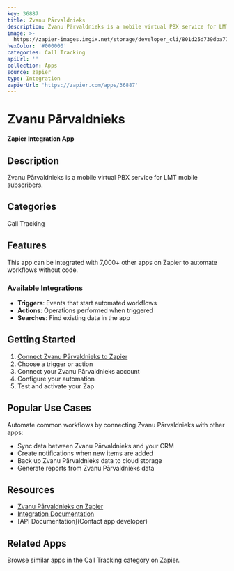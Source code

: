 ```yaml
---
key: 36887
title: Zvanu Pārvaldnieks
description: Zvanu Pārvaldnieks is a mobile virtual PBX service for LMT mobile subscribers.
image: >-
  https://zapier-images.imgix.net/storage/developer_cli/801d25d739dba7754065db4e24117eb0.png?auto=format%2Ccompress&ixlib=python-3.0.0&q=50
hexColor: '#000000'
categories: Call Tracking
apiUrl: ''
collection: Apps
source: zapier
type: Integration
zapierUrl: 'https://zapier.com/apps/36887'
---
```

# Zvanu Pārvaldnieks

**Zapier Integration App**

## Description

Zvanu Pārvaldnieks is a mobile virtual PBX service for LMT mobile subscribers.

## Categories

Call Tracking

## Features

This app can be integrated with 7,000+ other apps on Zapier to automate workflows without code.

### Available Integrations

- **Triggers**: Events that start automated workflows
- **Actions**: Operations performed when triggered
- **Searches**: Find existing data in the app

## Getting Started

1. [Connect Zvanu Pārvaldnieks to Zapier](https://zapier.com/apps/36887)
2. Choose a trigger or action
3. Connect your Zvanu Pārvaldnieks account
4. Configure your automation
5. Test and activate your Zap

## Popular Use Cases

Automate common workflows by connecting Zvanu Pārvaldnieks with other apps:

- Sync data between Zvanu Pārvaldnieks and your CRM
- Create notifications when new items are added
- Back up Zvanu Pārvaldnieks data to cloud storage
- Generate reports from Zvanu Pārvaldnieks data

## Resources

- [Zvanu Pārvaldnieks on Zapier](https://zapier.com/apps/36887)
- [Integration Documentation](https://zapier.com/apps/36887/integrations)
- [API Documentation](Contact app developer)

## Related Apps

Browse similar apps in the Call Tracking category on Zapier.
